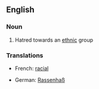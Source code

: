 ==English==

===Noun===
{{en-noun|sg=[[race]] [[hatred]]|-}}

# Hatred towards an [[ethnic]] group

===Translations===
{{top}}
* French: [[racial]]
{{mid}}
* German: [[Rassenhaß]] {{m}}
{{bottom}}